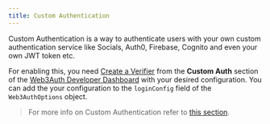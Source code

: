 ```yaml
---
title: Custom Authentication
---
```


Custom Authentication is a way to authenticate users with your own custom authentication service like Socials, Auth0, Firebase, Cognito and even your
own JWT token etc.

For enabling this, you need [Create a Verifier](/custom-authentication/verifiers) from the **Custom Auth** section of the
[Web3Auth Developer Dashboard](https://dashboard.web3auth.io) with your desired configuration. You can add the your configuration to the `loginConfig`
field of the `Web3AuthOptions` object.

> For more info on Custom Authentication refer to [this section](/sdk/flutter/custom-authentication).
